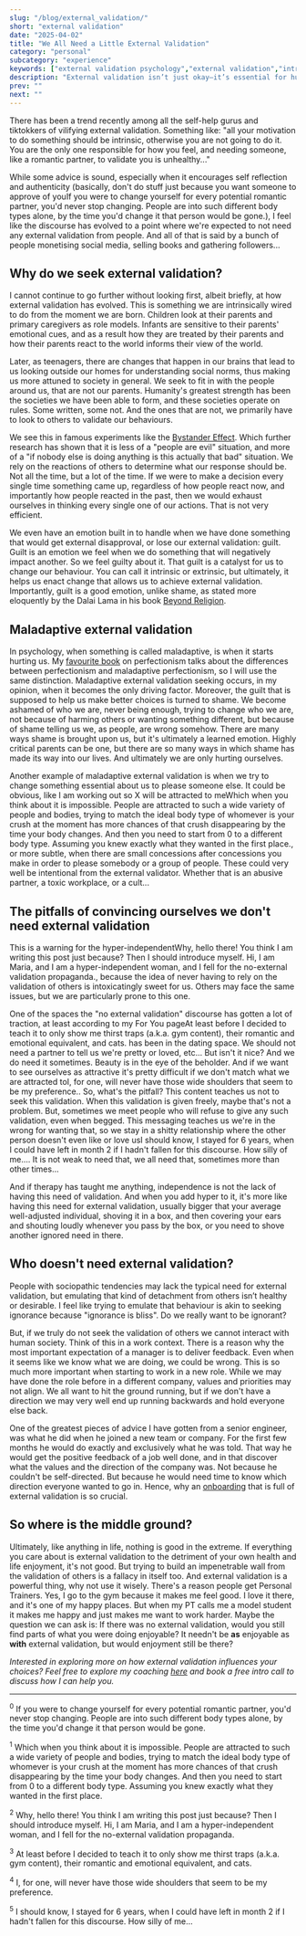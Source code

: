 ```yaml
---
slug: "/blog/external_validation/"
short: "external validation"
date: "2025-04-02"
title: "We All Need a Little External Validation"
category: "personal"
subcategory: "experience"
keywords: ["external validation psychology","external validation","intrinsic motivation", "validation vs. shame", "self-help and validation culture", "self-help culture",  "relationship red flags and validation",  "coaching for hyper-independent women", "seeking approval in relationships", "coaching for people pleasers", "emotional validation in relationships",  "effects of childhood validation", "bystander effect and social cues", "perfectionism and validation", "healthy vs. maladaptive validation", "intrinsic vs extrinsic motivation", "Dalai Lama guilt vs shame",  "self-help myths about validation",  "approval seeking behavior", "need for feedback at work",  "romantic relationships and validation", "hyper independence and trauma"]
description: "External validation isn’t just okay—it’s essential for human connection and societal functioning. Instead we should learn when it’s healthy, when it’s harmful, and how to find our balance."
prev: ""
next: ""
---
```



There has been a trend recently among all the self-help gurus and tiktokkers of vilifying external validation. Something like: "all your motivation to do something should be intrinsic, otherwise you are not going to do it. You are the only one responsible for how you feel, and needing someone, like a romantic partner, to validate you is unhealthy..."

While some advice is sound, especially when it encourages self reflection and authenticity (basically, don't do stuff just because you want someone to approve of you<Footnote presentation="0">If you were to change yourself for every potential romantic partner, you'd never stop changing. People are into such different body types alone, by the time you'd change it that person would be gone.</Footnote>), I feel like the discourse has evolved to a point where we're expected to not need any external validation from people. And all of that is said by a bunch of people monetising social media, selling books and gathering followers... 

## Why do we seek external validation?
I cannot continue to go further without looking first, albeit briefly, at how external validation has evolved. This is something we are intrinsically wired to do from the moment we are born. Children look at their parents and primary caregivers as role models. Infants are sensitive to their parents' emotional cues, and as a result how they are treated by their parents and how their parents react to the world informs their view of the world. 

Later, as teenagers, there are changes that happen in our brains that lead to us looking outside our homes for understanding social norms, thus making us more attuned to society in general. We seek to fit in with the people around us, that are not our parents. Humanity's greatest strength has been the societies we have been able to form, and these societies operate on rules. Some written, some not. And the ones that are not, we primarily have to look to others to validate our behaviours. 

We see this in famous experiments like the [Bystander Effect](https://psycnet.apa.org/record/1968-08862-001). Which further research has shown that it is less of a "people are evil" situation, and more of a "if nobody else is doing anything is this actually that bad" situation. We rely on the reactions of others to determine what our response should be. Not all the time, but a lot of the time. If we were to make a decision every single time something came up, regardless of how people react now, and importantly how people reacted in the past, then we would exhaust ourselves in thinking every single one of our actions. That is not very efficient.

We even have an emotion built in to handle when we have done something that would get external disapproval, or lose our external validation: guilt. Guilt is an emotion we feel when we do something that will negatively impact another. So we feel guilty about it. That guilt is a catalyst for us to change our behaviour. You can call it intrinsic or extrinsic, but ultimately, it helps us enact change that allows us to achieve external validation. Importantly, guilt is a good emotion, unlike shame, as stated more eloquently by the Dalai Lama in his book [Beyond Religion](https://www.goodreads.com/book/show/11346463-beyond-religion).

## Maladaptive external validation

In psychology, when something is called maladaptive, is when it starts hurting us. My [favourite book](https://www.goodreads.com/book/show/60880794-the-perfectionist-s-guide-to-losing-control) on perfectionism talks about the differences between perfectionism and maladaptive perfectionism, so I will use the same distinction. Maladaptive external validation seeking occurs, in my opinion, when it becomes the only driving factor. Moreover, the guilt that is supposed to help us make better choices is turned to shame. We become ashamed of who we are, never being enough, trying to change who we are, not because of harming others or wanting something different, but because of shame telling us we, as people, are wrong somehow. There are many ways shame is brought upon us, but it's ultimately a learned emotion. Highly critical parents can be one, but there are so many ways in which shame has made its way into our lives. And ultimately we are only hurting ourselves. 

Another example of maladaptive external validation is when we try to change something essential about us to please someone else. It could be obvious, like I am working out so X will be attracted to me<Footnote presentation="1">Which when you think about it is impossible. People are attracted to such a wide variety of people and bodies, trying to match the ideal body type of whomever is your crush at the moment has more chances of that crush disappearing by the time your body changes. And then you need to start from 0 to a different body type. Assuming you knew exactly what they wanted in the first place.</Footnote>, or more subtle, when there are small concessions after concessions you make in order to please somebody or a group of people. These could very well be intentional from the external validator. Whether that is an abusive partner, a toxic workplace, or a cult...

## The pitfalls of convincing ourselves we don't need external validation

This is a warning for the hyper-independent<Footnote presentation="2">Why, hello there! You think I am writing this post just because? Then I should introduce myself. Hi, I am Maria, and I am a hyper-independent woman, and I fell for the no-external validation propaganda.</Footnote>, because the idea of never having to rely on the validation of others is intoxicatingly sweet for us. Others may face the same issues, but we are particularly prone to this one. 

One of the spaces the "no external validation" discourse has gotten a lot of traction, at least according to my For You page<Footnote presentation="3">At least before I decided to teach it to only show me thirst traps (a.k.a. gym content), their romantic and emotional equivalent, and cats.</Footnote> has been in the dating space. We should not need a partner to tell us we're pretty or loved, etc... But isn't it nice? And we do need it sometimes. Beauty is in the eye of the beholder. And if we want to see ourselves as attractive it's pretty difficult if we don't match what we are attracted to<Footnote presentation="4">I, for one, will never have those wide shoulders that seem to be my preference.</Footnote>. So, what's the pitfall? This content teaches us not to seek this validation. When this validation is given freely, maybe that's not a problem. But, sometimes we meet people who will refuse to give any such validation, even when begged. This messaging teaches us we're in the wrong for wanting that, so we stay in a shitty relationship where the other person doesn't even like or love us<Footnote presentation="5">I should know, I stayed for 6 years, when I could have left in month 2 if I hadn't fallen for this discourse. How silly of me...</Footnote>. It is not weak to need that, we all need that, sometimes more than other times... 

And if therapy has taught me anything, independence is not the lack of having this need of validation. And when you add hyper to it, it's more like having this need for external validation, usually bigger that your average well-adjusted individual, shoving it in a box, and then covering your ears and shouting loudly whenever you pass by the box, or you need to shove another ignored need in there.

## Who doesn't need external validation?

People with sociopathic tendencies may lack the typical need for external validation, but emulating that kind of detachment from others isn’t healthy or desirable. I feel like trying to emulate that behaviour is akin to seeking ignorance because "ignorance is bliss". Do we really want to be ignorant?

But, if we truly do not seek the validation of others we cannot interact with human society. Think of this in a work context. There is a reason why the most important expectation of a manager is to deliver feedback. Even when it seems like we know what we are doing, we could be wrong. This is so much more important when starting to work in a new role. While we may have done the role before in a different company, values and priorities may not align. We all want to hit the ground running, but if we don't have a direction we may very well end up running backwards and hold everyone else back. 

One of the greatest pieces of advice I have gotten from a senior engineer, was what he did when he joined a new team or company. For the first few months he would do exactly and exclusively what he was told. That way he would get the positive feedback of a job well done, and in that discover what the values and the direction of the company was. Not because he couldn't be self-directed. But because he would need time to know which direction everyone wanted to go in. Hence, why an [onboarding](/blog/onboarding/) that is full of external validation is so crucial.

## So where is the middle ground?

Ultimately, like anything in life, nothing is good in the extreme. If everything you care about is external validation to the detriment of your own health and life enjoyment, it's not good. But trying to build an impenetrable wall from the validation of others is a fallacy in itself too. And external validation is a powerful thing, why not use it wisely. There's a reason people get Personal Trainers. Yes, I go to the gym because it makes me feel good. I love it there, and it's one of my happy places. But when my PT calls me a model student it makes me happy and just makes me want to work harder. Maybe the question we can ask is: If there was no external validation, would you still find parts of what you were doing enjoyable? It needn't be **as** enjoyable as **with** external validation, but would enjoyment still be there?

_Interested in exploring more on how external validation influences your choices? Feel free to explore my coaching [here](/coaching/) and book a free intro call to discuss how I can help you._

---
<sup>0</sup> If you were to change yourself for every potential romantic partner, you'd never stop changing. People are into such different body types alone, by the time you'd change it that person would be gone.

<sup>1</sup> Which when you think about it is impossible. People are attracted to such a wide variety of people and bodies, trying to match the ideal body type of whomever is your crush at the moment has more chances of that crush disappearing by the time your body changes. And then you need to start from 0 to a different body type. Assuming you knew exactly what they wanted in the first place.

<sup>2</sup> Why, hello there! You think I am writing this post just because? Then I should introduce myself. Hi, I am Maria, and I am a hyper-independent woman, and I fell for the no-external validation propaganda.

<sup>3</sup> At least before I decided to teach it to only show me thirst traps (a.k.a. gym content), their romantic and emotional equivalent, and cats.

<sup>4</sup> I, for one, will never have those wide shoulders that seem to be my preference.

<sup>5</sup> I should know, I stayed for 6 years, when I could have left in month 2 if I hadn't fallen for this discourse. How silly of me...